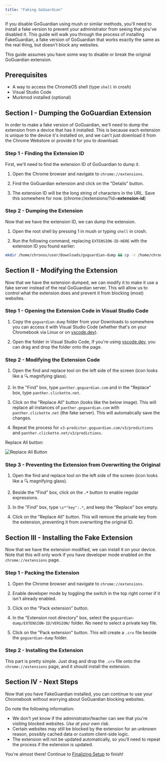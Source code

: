 ```yaml
---
title: "Faking GoGuardian"
---
```


If you disable GoGuardian using mush or similar methods, you'll need to install a fake version to prevent your administrator from seeing that you've disabled it. This guide will walk you through the process of installing FakeGuardian, a fake version of GoGuardian that works exactly the same as the real thing, but doesn't block any websites.

This guide assumes you have some way to disable or break the original GoGuardian extension.

## Prerequisites

- A way to access the ChromeOS shell (type `shell` in crosh)
- Visual Studio Code
- Murkmod installed (optional)

## Section I - Dumping the GoGuardian Extension

In order to make a fake version of GoGuardian, we'll need to dump the extension from a device that has it installed. This is because each extension is unique to the device it's installed on, and we can't just download it from the Chrome Webstore or provide it for you to download.

### Step 1 - Finding the Extension ID

First, we'll need to find the extension ID of GoGuardian to dump it.

1. Open the Chrome browser and navigate to `chrome://extensions`.

2. Find the GoGuardian extension and click on the "Details" button.

3. The extension ID will be the long string of characters in the URL. Save this somewhere for now. (chrome://extensions/?id=**extension-id**)

### Step 2 - Dumping the Extension

Now that we have the extension ID, we can dump the extension.

1. Open the root shell by pressing 1 in mush or typing `shell` in crosh.

2. Run the following command, replacing `EXTENSION-ID-HERE` with the extension ID you found earlier:

```sh
mkdir /home/chronos/user/Downloads/goguardian-dump && cp -r /home/chronos/user/Extensions/EXTENSION-ID-HERE /home/chronos/user/Downloads/goguardian-dump
```

## Section II - Modifying the Extension

Now that we have the extension dumped, we can modify it to make it use a fake server instead of the real GoGuardian server. This will allow us to control what the extension does and prevent it from blocking (most) websites.

### Step 1 - Opening the Extension Code in Visual Studio Code

1. Copy the `goguardian-dump` folder from your Downloads to somewhere you can access it with Visual Studio Code (whether that's on your Chromebook via Linux or on [vscode.dev](https://vscode.dev)).

2. Open the folder in Visual Studio Code, If you're using [vscode.dev](https://vscode.dev), you can drag and drop the folder onto the page.

### Step 2 - Modifying the Extension Code

1. Open the find and replace tool on the left side of the screen (icon looks like a 🔍 magnifying glass).

2. In the "Find" box, type `panther.goguardian.com` and in the "Replace" box, type `panther.clickette.net`.

3. Click on the "Replace All" button (looks like the below image). This will replace all instances of `panther.goguardian.com` with `panther.clickette.net` (the fake server). This will automatically save the changes.

4. Repeat the process for `x3-predictor.goguardian.com/v3/predictions` and `panther.clickette.net/v3/predictions`.

Replace All button:

![Replace All Button](/img/replaceAll.png)

### Step 3 - Preventing the Extension from Overwriting the Original

1. Open the find and replace tool on the left side of the screen (icon looks like a 🔍 magnifying glass).

2. Beside the "Find" box, click on the **`.*`** button to enable regular expressions.

3. In the "Find" box, type `\s*"key":.*`, and keep the "Replace" box empty.

4. Click on the "Replace All" button. This will remove the private key from the extension, preventing it from overwriting the original ID.

## Section III - Installing the Fake Extension

Now that we have the extension modified, we can install it on your device. Note that this will only work if you have developer mode enabled on the `chrome://extensions` page.

### Step 1 - Packing the Extension

1. Open the Chrome browser and navigate to `chrome://extensions`.

2. Enable developer mode by toggling the switch in the top right corner if it isn't already enabled.

3. Click on the "Pack extension" button.

4. In the "Extension root directory" box, select the `goguardian-dump/EXTENSION-ID/VERSION/` folder. No need to select a private key file.

5. Click on the "Pack extension" button. This will create a `.crx` file beside the `goguardian-dump` folder.

### Step 2 - Installing the Extension

This part is pretty simple. Just drag and drop the `.crx` file onto the `chrome://extensions` page, and it should install the extension.

## Section IV - Next Steps

Now that you have FakeGuardian installed, you can continue to use your Chromebook without worrying about GoGuardian blocking websites. 

Do note the following information:

- We don't yet know if the administrator/teacher can see that you're visiting blocked websites. *Use at your own risk.*
- Certain websites may still be blocked by the extension for an unknown reason, possibly cached data or custom client-side logic.
- The extension will not be updated automatically, so you'll need to repeat the process if the extension is updated.

You're almost there! Continue to [Finalizing Setup](/finalizing-setup) to finish! 
